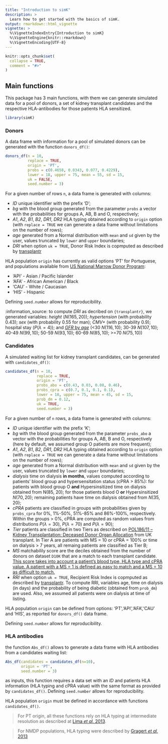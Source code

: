```yaml
---
title: "Introduction to simK"
description: >
  Learn how to get started with the basics of simK.
output: rmarkdown::html_vignette
vignette: >
  %\VignetteIndexEntry{Introduction to simK}
  %\VignetteEngine{knitr::rmarkdown}
  %\VignetteEncoding{UTF-8}
---
```


```r
knitr::opts_chunk$set(
  collapse = TRUE,
  comment = "#>"
)
```

## Main functions

This package has 3 main functions, with them we can generate simulated data for a pool of donors, a set of kidney transplant candidates and the respective HLA-antibodies for those patients HLA sensitized.

```r
library(simK)
```

### Donors 

A data frame with information for a pool of simulated donors can be generated with the function `donors_df()`:

```r
donors_df(n = 10,
          replace = TRUE,
          origin = 'PT',
          probs = c(0.4658, 0.0343, 0.077, 0.4229),
          lower = 18, upper = 75, mean = 55, sd = 15,
          uk = FALSE,
          seed.number = 3)
```

For a given number of rows `n`, a data frame is generated with columns: 

  + *ID* unique identifier with the prefix 'D'; 
  + *bg* with the blood group generated from the parameter `probs` a vector with the probabilities for groups A, AB, B and O, respectively; 
  + *A1*, *A2*, *B1*, *B2*, *DR1*, *DR2* HLA typing obtained according to `origin` option (with `replace = TRUE` we can generate a data frame without limitations on the number of rows);
  + *age* generated from a Normal distribution with `mean` and `sd` given by the user, values truncated by `lower` and `upper` boundaries;
  + *DRI* when option `uk = TRUE`, Donor Risk Index is copmputed as described by [transplantr](https://transplantr.txtools.net/articles/kidney_risk_scores.html) 
  
HLA population `origin` has currently as valid options 'PT' for Portuguese, and populations available from [US National Marrow Donor Program](https://bioinformatics.bethematchclinical.org/hla-resources/haplotype-frequencies/a-b-drb1-224-haplotype-frequencies/):

  + 'API' - Asian / Pacific Islander
  + 'AFA' - African American / Black
  + 'CAU' - White / Caucasian
  + 'HIS' - Hispanic
  
Defining `seed.number` allows for reproducibility.

:information_source: to compute *DRI* as decribed on `{transplantr}`, we generated variables: *height* ($N(165,20)$); *hypertension* (with probability $0.43$); *sex* (with probability $0.55$ for man); *CMV+* (with probability $0.9$); hospital stay ($P(\lambda = 4)$); and [*GFR* by *age*](https://www.kidney.org/atoz/content/gfr) (<30 $N(116,10)$; 30-39 $N(107,10)$; 40-49 $N(99,10)$; 50-59 $N(93,10)$; 60-69 $N(85, 10)$; >=70  $N(75, 10)$) 

### Candidates

A simulated waiting list for kidney transplant candidates, can be generated with `candidates_df()`:

```r
candidates_df(n = 10,
              replace = TRUE,
              origin = 'PT',
              probs_abo = c(0.43, 0.03, 0.08, 0.46),
              probs_cpra = c(0.7, 0.1, 0.1, 0.1),
              lower = 18, upper = 75, mean = 45, sd = 15,
              prob_dm = 0.12,
              uk = TRUE,
              seed.number = 3)
```

For a given number of `n` rows, a data frame is generated with columns: 

  + *ID* unique identifier with the prefix 'K'; 
  + *bg* with the blood group generated from the parameter `probs_abo` a vector with the probabilities for groups A, AB, B and O, respectively (here by default, we assumed group O patients are more frequent); 
  + *A1*, *A2*, *B1*, *B2*, *DR1*, *DR2* HLA typing obtained according to `origin` option (with `replace = TRUE` we can generate a data frame without limitations on the number of rows);
  + *age* generated from a Normal distribution with `mean` and `sd` given by the user, values truncated by `lower` and `upper` boundaries;
  + *dialysis* time on dialysis **in months**, values computed according to patients' blood group and hypersensitation status (cPRA > 85%): for patients with blood group O **and** Hypersinsitized time on dialysis obtained from N(85, 20); for those patients blood O **or** Hypersinsitized $N(70,20)$; remaining patients have time on dialysis obtained from $N(35,20)$;
  + *cPRA* patients are classified in groups with probabilities given by `probs_cpra` for 0%, 1%-50%, 51%-85% and 86%-100%, respectively. Within the groups > 0%, cPRA are computed as random values from distributions $P(\lambda = 30)$, $P(\lambda = 70)$ and $P(\lambda = 90)$;
  + *Tier* patients are classified in two Tiers as described on [POL186/11 – Kidney Transplantation: Deceased Donor Organ Allocation](https://nhsbtdbe.blob.core.windows.net/umbraco-assets-corp/22127/pol186.pdf) from UK transplant. In Tier A are patients with MS = 10 or cPRA = 100% or time on dialysis > 7 years, all remaing patients are classified as Tier B;
  + *MS* matchabilily score are the deciles obtained from the number of donors on dataset `D10K` that are a match to each transplant candidate. [This score takes into account a patient’s blood type, HLA type and cPRA value. A patient with a MS = 1 is defined as easy to match and a MS = 10 as difficult to match.](https://www.odt.nhs.uk/odt-structures-and-standards/odt-hub-programme/kidney-offering-scheme/#:~:text=blood%20group%20match-,Key%20terms,10%20as%20difficult%20to%20match)
  + *RRI* when option `uk = TRUE`, Recipient Risk Index is copmputed as described by [transplantr](https://transplantr.txtools.net/articles/kidney_risk_scores.html). To compute RRI, variables age, time on dialysis (in days) and the probability of being diabetic (obtained from `prob_dm`) are used. Also, we assumed all patients were on dialysis at time of listing.
  
HLA population `origin` can be defined from options: 'PT','API','AFA','CAU' and 'HIS', as reported for `donors_df()` data frame. 
  
Defining `seed.number` allows for reproducibility.

### HLA antibodies

the function `Abs_df()` allows to generate a data frame with HLA antibodies from a candidates waiting list:

```r
Abs_df(candidates = candidates_df(n=10),
       origin = 'PT',
       seed.number = 3)
```

as inputs, this function requires a data set with an *ID* and patients HLA information (HLA typing and cPRA value) with the same format as provided  by `candidates_df()`. Defining `seed.number` allows for reproducibility.

HLA population `origin` must be defined in accordance with functions `candidates_df()`. 

> For PT origin, all these functions rely on HLA typing at intermediate resolution as described at [Lima *et al*, 2013](https://12f11c1f-960a-f627-594d-b8ce276384f7.filesusr.com/ugd/3e838e_dc548dede99a4db5869c3d2c20c2d16f.pdf?index=true).

> For NMDP populations, HLA typing were described by [Gragert *et al*, 2013](https://reader.elsevier.com/reader/sd/pii/S0198885913001821?token=885F05F0FAD857548C932A5CC40B6962CD7A9FC589A73FC6DECE56D6E4E247587E06D755C16D9F2EA425111289B5DC2F&originRegion=eu-west-1&originCreation=20220222173605)
